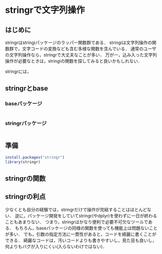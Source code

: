# stringrで文字列操作{#stringr}

## はじめに

stringrはstringiパッケージのラッパー関数群である．
stringiは文字列操作の関数群で，文字コードの変換なども含む多様な関数を含んでいる．
通常のユーザの文字列操作なら，stringrで大丈夫なことが多い．
万が一，込み入った文字列操作が必要なときは，stringiの関数を探してみると良いかもしれない．

stringrには，

## stringrとbase

### baseパッケージ


```r
```

### stringrパッケージ


```r
```

## 準備

```r
install.packages("stringr")
library(stringr)
```

## stringrの関数



## stringrの利点

少なくとも自分の経験では，stringrだけで操作が完結することはほとんどない．
逆に，パッケージ開発をしていてstringr(やdplyr)を使わずに一日が終わることもあまりない．
つまり，stringrはかなり便利で必要不可欠なツールである．
もちろん，baseパッケージの同様の関数を使っても機能上は問題ないことが多い．
でも，引数の指定方法に一貫性があると，コードを綺麗に書くことができる．
綺麗なコードは，汚いコードよりも書きやすいし，見た目も良いし，何よりもバグが入りにくい(入らないわけではない)．

